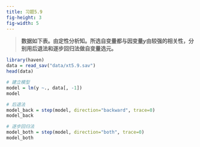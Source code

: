 ```yaml
---
title: 习题5.9
fig-height: 3
fig-width: 5
---
```


> **数据如下表。由定性分析知。所选自变量都与因变量$y$由较强的相关性，分别用后退法和逐步回归法做自变量选元。**

```r
library(haven)
data = read_sav("data/xt5.9.sav")
head(data)
```


```r
# 建立模型
model = lm(y ~., data[, -1])
model
```

```r
# 后退法
model_back = step(model, direction="backward", trace=0)
model_back
```

```r
# 逐步回归法
model_both = step(model, direction="both", trace=0)
model_both
```
